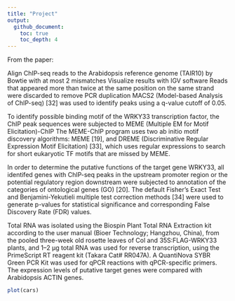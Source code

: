 ```yaml
---
title: "Project"
output:
  github_document:
    toc: true
    toc_depth: 4
---
```

From the paper:

Align ChIP-seq reads to the Arabidopsis reference genome (TAIR10) by Bowtie with at most 2 mismatches Visualize results  with IGV software
Reads that appeared more than twice at the same position on the same strand were discarded to remove PCR duplication
MACS2 (Model-based Analysis of ChIP-seq) [32] was used to identify peaks using a q-value cutoff of 0.05.

To identify possible binding motif of the WRKY33 transcription factor, the ChIP peak sequences were subjected to MEME (Multiple EM for Motif Elicitation)-ChIP 
The MEME-ChIP program uses two ab initio motif discovery algorithms: MEME [19], and DREME (Discriminative Regular Expression Motif Elicitation) [33], which uses regular expressions to search for short eukaryotic TF motifs that are missed by MEME.

In order to determine the putative functions of the target gene WRKY33, all identifed genes with ChIP-seq peaks in the upstream promoter region or the potential regulatory region downstream were subjected to annotation of the categories of ontological genes (GO) [20]. The default Fisher’s Exact Test and Benjamini-Yekutieli multiple test correction methods [34] were used to generate p-values for statistical significance and corresponding False Discovery Rate (FDR) values.

Total RNA was isolated using the Biospin Plant Total RNA Extraction kit according to the user manual (Bioer Technology; Hangzhou, China), from the pooled three-week old rosette leaves of Col and 35S:FLAG-WRKY33 plants, and 1–2 μg total RNA was used for reverse transcription, using the PrimeScript RT reagent kit (Takara Cat# RR047A). A QuantiNova SYBR Green PCR Kit was used for qPCR reactions with qPCR-specific primers. The expression levels of putative target genes were compared with Arabidopsis ACTIN genes.

```r
plot(cars)
```


